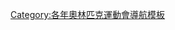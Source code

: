 {{Navbox
|name = 1952年冬季奧林匹克運動會項目
|title = [[1952年冬季奥林匹克运动会]][[:Category:1952年冬季奧林匹克運動會比賽項目|項目]]（[[挪威]][[奧斯陸]]）
|listclass = hlist
|titlestyle = background:#BFD7FF;
|list1 =
* [[1952年冬季奧林匹克運動會高山滑雪比賽|高山滑雪]]
* [[1952年冬季奧林匹克運動會雪車比賽|雪車]]
* [[1952年冬季奧林匹克運動會越野滑雪比賽|越野滑雪]]
* [[1952年冬季奧林匹克運動會花式滑冰比賽|花式滑冰]]
* [[1952年冬季奧林匹克運動會冰球比賽|冰球]]
* [[1952年冬季奧林匹克運動會北歐混合式滑雪比賽|北歐混合式滑雪]]
* [[1952年冬季奧林匹克運動會跳台滑雪比賽|跳台滑雪]]
* [[1952年冬季奧林匹克運動會競速滑冰比賽|競速滑冰]]
* [[1952年冬季奧林匹克運動會競速滑冰比賽|往复投掷]]
}}<noinclude>
[[Category:各年奧林匹克運動會導航模板]]
</noinclude>